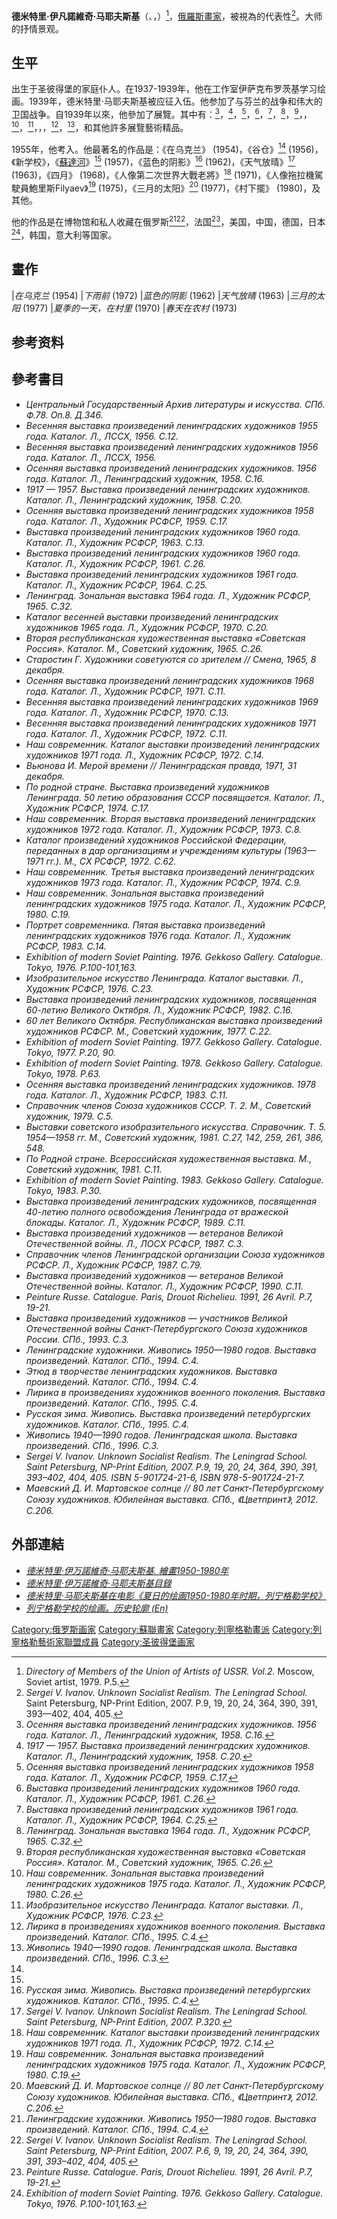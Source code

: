 {{noteTA
|1=zh-cn:德米特里;zh-tw:迪米崔;
|2=zh-cn:伊万诺维奇;zh-tw:伊凡諾維奇;
}}
{{Infobox Artist
| name          = <br>德米特里·马耶夫斯基
| image         = Maevsky-Dmitry-Ivanovich-16bw.jpg
| imagesize     = 200px
| caption       = 
| birthname     = 
| birthdate     = {{Birth date|1917|5|17|mf=y}}
| location      = [[列寧格勒|列寧格勒]]
| deathdate     = {{death date and age|1991|7|23|1917|5|17|mf=y}}
| deathplace    = [[列寧格勒|列寧格勒]]
| field         = [[绘画|绘画]]
| nationality   = {{flag|蘇聯}}
| training      = 艺术工作室伊萨克·布罗茨基
| movement      = [[現實主義|現實主義]]，[[社会主义的现实主义|社會主義寫實主義]]
| works         = 
| patrons       = 
| awards        = 
}}

'''德米特里·伊凡諾維奇·马耶夫斯基'''（{{lang-ru|Дмитрий Иванович Маевский}}、{{lang-en|Dmitry Ivanovich Maevsky}}，{{bd|1917年|5月17日|1992年|7月23日}}）<ref>''Directory of Members of the Union of Artists of USSR. Vol.2.'' Moscow, Soviet artist, 1979. P.5.</ref>，[[俄羅斯|俄羅斯]][[畫家|畫家]]，被視為的代表性{{link-en|绘画列宁格勒学校|Leningrad School of Painting}}<ref>''Sergei V. Ivanov. Unknown Socialist Realism. The Leningrad School.'' Saint Petersburg, NP-Print Edition, 2007. P.9, 19, 20, 24, 364, 390, 391, 393—402, 404, 405.</ref>。大师的抒情景观。

==生平==


出生于圣彼得堡的家庭仆人。在1937-1939年，他在工作室伊萨克布罗茨基学习绘画。1939年，德米特里·马耶夫斯基被应征入伍。他参加了与芬兰的战争和伟大的卫国战争。自1939年以來，他參加了展覽。其中有：{{link-en|傳統的秋季展會列寧格勒藝術家 (1956)|Autumn exhibition (Leningrad, 1956)}}<ref name="#1">''Осенняя выставка произведений ленинградских художников. 1956 года. Каталог. Л., Ленинградский художник, 1958. С.16.''</ref>，{{link-en|列寧格勒藝術家週年成就展（1957）|Anniversary Art Exhibition (Leningrad, 1957)}}<ref name="#2">''1917 — 1957. Выставка произведений ленинградских художников. Каталог. Л., Ленинградский художник, 1958. С.20.''</ref>，{{link-en|傳統的秋季展會列寧格勒藝術家 (1958)|Autumn exhibition (Leningrad, 1958)}}<ref>''Осенняя выставка произведений ленинградских художников 1958 года. Каталог. Л., Художник РСФСР, 1959. С.17.''</ref>，{{link-en|作品列寧格勒藝術家展（1960）|Exhibition of Leningrad artists (Russian Museum, 1960)}}<ref>''Выставка произведений ленинградских художников 1960 года. Каталог. Л., Художник РСФСР, 1961. С.26.''</ref>，{{link-en|作品列寧格勒藝術家展（1961）|Exhibition of Leningrad artists (1961)}}<ref>''Выставка произведений ленинградских художников 1961 года. Каталог. Л., Художник РСФСР, 1964. С.25.''</ref>，{{link-en|藝術展《列寧格勒》1964年|"Leningrad" zonal art exhibition (1964)}}<ref>''Ленинград. Зональная выставка 1964 года. Л., Художник РСФСР, 1965. С.32.''</ref>，{{link-en|共和黨展《蘇俄》（1965）|Soviet Russia (exhibition, 1965)}}<ref>''Вторая республиканская художественная выставка «Советская Россия». Каталог. М., Советский художник, 1965. С.26.''</ref>，{{link-en|傳統的秋季展會列寧格勒藝術家 (1968)|Autumn exhibition (Leningrad, 1968)}}，{{link-en|區域展《當代》（1975）|"Our Contemporary" regional art exhibition (Leningrad, 1975)}}<ref>''Наш современник. Зональная выставка произведений ленинградских художников 1975 года. Каталог. Л., Художник РСФСР, 1980. C.26.''</ref>，{{link-en|本次展覽《藝術列寧格勒》（1976）|Fine Arts of Leningrad (Moscow, 1976)}}<ref>''Изобразительное искусство Ленинграда. Каталог выставки. Л., Художник РСФСР, 1976. С.23.''</ref>，{{link-en|列寧格勒藝術家。繪畫。1950-1990年 (1994)|Leningrad painting of 1950-1980s (Saint Petersburg, 1994)}}，{{link-en|列練習曲。1940至1980年。列寧格勒學校 (1994)|Etude in Leningrad painting of 1940-1980s (Saint Petersburg, 1994)}}，{{link-en|抒情。繪畫。列寧格勒學校（1995）|Lyrical motifs in postwar Leningrad painting (Saint Petersburg, 1995)}}<ref>''Лирика в произведениях художников военного поколения. Выставка произведений. Каталог. СПб., 1995. С.4.''</ref>，{{link-en|繪畫1940-1990期間。列寧格勒學校（1996）|Painting of 1940-1990s. The Leningrad School (Saint Petersburg, 1996)}}<ref>''Живопись 1940—1990 годов. Ленинградская школа. Выставка произведений. СПб., 1996. С.3.''</ref>，和其他許多展覽藝術精品。

1955年，他考入{{link-en|聖彼得堡藝術家聯盟|Saint Petersburg Union of Artists|俄羅斯聯邦藝術家聯盟列寧格勒分會}}。他最著名的作品是：《在乌克兰》 (1954)，《谷仓》<ref name="#1"/> (1956)，《新学校》，《[[蘇達河|蘇達河]]》<ref name="#2"/> (1957)，《蓝色的阴影》<ref>''Русская зима. Живопись. Выставка произведений петербургских художников. Каталог. СПб., 1995. С.4.''</ref> (1962)，《天气放晴》<ref>''Sergei V. Ivanov. Unknown Socialist Realism. The Leningrad School. Saint Petersburg, NP-Print Edition, 2007. P.320.''</ref> (1963)，《四月》 (1968)，《人像第二次世界大戰老將》<ref>''Наш современник. Каталог выставки произведений ленинградских художников 1971 года. Л., Художник РСФСР, 1972. С.14.''</ref> (1971)，《人像拖拉機駕駛員鮑里斯Filyaev》<ref>''Наш современник. Зональная выставка произведений ленинградских художников 1975 года. Каталог. Л., Художник РСФСР, 1980. С.19.''</ref> (1975)，《三月的太阳》<ref>''Маевский Д. И. Мартовское солнце // 80 лет Санкт-Петербургскому Союзу художников. Юбилейная выставка. СПб., 《Цветпринт》, 2012. С.206.''</ref> (1977)，《村下擺》 (1980)，及其他。

他的作品是在博物馆和私人收藏在俄罗斯<ref>''Ленинградские художники. Живопись 1950—1980 годов. Выставка произведений. Каталог. СПб., 1994. С.4.''</ref><ref>''Sergei V. Ivanov. Unknown Socialist Realism. The Leningrad School. Saint Petersburg, NP-Print Edition, 2007. P.6, 9, 19, 20, 24, 364, 390, 391, 393–402, 404, 405.''</ref>，法国<ref>''Peinture Russe. Catalogue. Paris, Drouot Richelieu. 1991, 26 Avril. Р.7, 19-21.''</ref>，美国，中国，德国，日本<ref>''Exhibition of modern Soviet Painting. 1976. Gekkoso Gallery. Catalogue. Tokyo, 1976. Р.100-101,163.''</ref>，韩国，意大利等国家。


==畫作==
<gallery widths=180 heights=200>
|''在乌克兰'' (1954)
|''下雨前'' (1972)
|''蓝色的阴影'' (1962)
|''天气放晴'' (1963)
|''三月的太阳'' (1977)
|''夏季的一天，在村里'' (1970)
|''春天在农村'' (1973)
</gallery>


==参考资料==
{{Reflist|2}}


==參考書目==
* ''Центральный Государственный Архив литературы и искусства. СПб. Ф.78. Оп.8. Д.346.''
* ''Весенняя выставка произведений ленинградских художников 1955 года. Каталог. Л., ЛССХ, 1956. С.12.''
* ''Весенняя выставка произведений ленинградских художников 1956 года. Каталог. Л., ЛССХ, 1956.''
* ''Осенняя выставка произведений ленинградских художников. 1956 года. Каталог. Л., Ленинградский художник, 1958. С.16.''
* ''1917 — 1957. Выставка произведений ленинградских художников. Каталог. Л., Ленинградский художник, 1958. С.20.''
* ''Осенняя выставка произведений ленинградских художников 1958 года. Каталог. Л., Художник РСФСР, 1959. С.17.''
* ''Выставка произведений ленинградских художников 1960 года. Каталог. Л., Художник РСФСР, 1963. С.13.''
* ''Выставка произведений ленинградских художников 1960 года. Каталог. Л., Художник РСФСР, 1961. С.26.''
* ''Выставка произведений ленинградских художников 1961 года. Каталог. Л., Художник РСФСР, 1964. С.25.''
* ''Ленинград. Зональная выставка 1964 года. Л., Художник РСФСР, 1965. С.32.''
* ''Каталог весенней выставки произведений ленинградских художников 1965 года. Л., Художник РСФСР, 1970. С.20.''
* ''Вторая республиканская художественная выставка «Советская Россия». Каталог. М., Советский художник, 1965. С.26.''
* ''Старостин Г. Художники советуются со зрителем // Смена, 1965, 8 декабря.''
* ''Осенняя выставка произведений ленинградских художников 1968 года. Каталог. Л., Художник РСФСР, 1971. С.11.'' 
* ''Весенняя выставка произведений ленинградских художников 1969 года. Каталог. Л., Художник РСФСР, 1970. С.13.''
* ''Весенняя выставка произведений ленинградских художников 1971 года. Каталог. Л., Художник РСФСР, 1972. С.11.''
* ''Наш современник. Каталог выставки произведений ленинградских художников 1971 года. Л., Художник РСФСР, 1972. С.14.''
* ''Вьюнова И. Мерой времени // Ленинградская правда, 1971, 31 декабря.''
* ''По родной стране. Выставка произведений художников Ленинграда. 50 летию образования СССР посвящается. Каталог. Л., Художник РСФСР, 1974. С.17.''
* ''Наш современник. Вторая выставка произведений ленинградских художников 1972 года. Каталог. Л., Художник РСФСР, 1973. С.8.''
* ''Каталог произведений художников Российской Федерации, переданных в дар организациям и учреждениям культуры (1963—1971 гг.). М., СХ РСФСР, 1972. С.62.''
* ''Наш современник. Третья выставка произведений ленинградских художников 1973 года. Каталог. Л., Художник РСФСР, 1974. С.9.''
* ''Наш современник. Зональная выставка произведений ленинградских художников 1975 года. Каталог. Л., Художник РСФСР, 1980. С.19.''
* ''Портрет современника. Пятая выставка произведений ленинградских художников 1976 года. Каталог. Л., Художник РСФСР, 1983. С.14.''
* ''Exhibition of modern Soviet Painting. 1976. Gekkoso Gallery. Catalogue. Tokyo, 1976. Р.100-101,163.''
* ''Изобразительное искусство Ленинграда. Каталог выставки. Л., Художник РСФСР, 1976. С.23.''
* ''Выставка произведений ленинградских художников, посвященная 60-летию Великого Октября. Л., Художник РСФСР, 1982. С.16.''
* ''60 лет Великого Октября. Республиканская выставка произведений художников РСФСР. М., Советский художник, 1977. С.22.''
* ''Exhibition of modern Soviet Painting. 1977. Gekkoso Gallery. Catalogue. Tokyo, 1977. Р.20, 90.''
* ''Exhibition of modern Soviet Painting. 1978. Gekkoso Gallery. Catalogue. Tokyo, 1978. Р.63.''
* ''Осенняя выставка произведений ленинградских художников. 1978 года. Каталог. Л., Художник РСФСР, 1983. С.11.''
* ''Справочник членов Союза художников СССР. Т. 2. М., Советский художник, 1979. С.5.''
* ''Выставки советского изобразительного искусства. Справочник. Т. 5. 1954—1958 гг. М., Советский художник, 1981. С.27, 142, 259, 261, 386, 548.''
* ''По Родной стране. Всероссийская художественная выставка. М., Советский художник, 1981. С.11.''
* ''Exhibition of modern Soviet Painting. 1983. Gekkoso Gallery. Catalogue. Tokyo, 1983. Р.30.''
* ''Выставка произведений ленинградских художников, посвященная 40-летию полного освобождения Ленинграда от вражеской блокады. Каталог. Л., Художник РСФСР, 1989. С.11.''
* ''Выставка произведений художников — ветеранов Великой Отечественной войны. Л., ЛОСХ РСФСР, 1987. С.3.''
* ''Справочник членов Ленинградской организации Союза художников РСФСР. Л., Художник РСФСР, 1987. С.79.''
* ''Выставка произведений художников — ветеранов Великой Отечественной войны. Каталог. Л., Художник РСФСР, 1990. С.11.''
* ''Peinture Russe. Catalogue. Paris, Drouot Richelieu. 1991, 26 Avril. Р.7, 19-21.''
* ''Выставка произведений художников — участников Великой Отечественной войны Санкт-Петербургского Союза художников России. СПб., 1993. С.3.''
* ''Ленинградские художники. Живопись 1950—1980 годов. Выставка произведений. Каталог. СПб., 1994. С.4.''
* ''Этюд в творчестве ленинградских художников. Выставка произведений. Каталог. СПб., 1994. С.4.''
* ''Лирика в произведениях художников военного поколения. Выставка произведений. Каталог. СПб., 1995. С.4.''
* ''Русская зима. Живопись. Выставка произведений петербургских художников. Каталог. СПб., 1995. С.4.''
* ''Живопись 1940—1990 годов. Ленинградская школа. Выставка произведений. СПб., 1996. С.3.''
* ''Sergei V. Ivanov. Unknown Socialist Realism. The Leningrad School. Saint Petersburg, NP-Print Edition, 2007. P.9, 19, 20, 24, 364, 390, 391, 393–402, 404, 405. ISBN 5-901724-21-6, ISBN 978-5-901724-21-7.''
* ''Маевский Д. И. Мартовское солнце // 80 лет Санкт-Петербургскому Союзу художников. Юбилейная выставка. СПб., 《Цветпринт》, 2012. С.206.''



==外部連結==
{{Commons|Dmitry Maevsky}}
* [https://www.youtube.com/watch?v=YFUL3bX5jpk ''德米特里·伊万諾維奇·马耶夫斯基. 繪畫1950-1980年''] {{Wayback|url=https://www.youtube.com/watch?v=YFUL3bX5jpk |date=20201027014445 }}
* [http://www.leningradartist.com/search_r/m.htm#10 ''德米特里·伊万諾維奇·马耶夫斯基目錄''] {{Wayback|url=http://www.leningradartist.com/search_r/m.htm#10 |date=20210112093642 }}
* [http://www.youtube.com/watch?v=gy-gGCewLwQ ''德米特里·马耶夫斯基在电影《夏日的绘画1950-1980年时期，列宁格勒学校》''] {{Wayback|url=http://www.youtube.com/watch?v=gy-gGCewLwQ |date=20141214215207 }}
* [http://www.leningradartist.com/outline.htm ''列宁格勒学校的绘画。历史轮廓 (En)''] {{Wayback|url=http://www.leningradartist.com/outline.htm |date=20150212083902 }}

{{Expand English|Dmitry Maevsky}}

{{列寧格勒藝術家聯盟成員}}

{{DEFAULTSORT:Маевский, Дмитрий Иванович}}
[[Category:俄罗斯画家|Category:俄罗斯画家]]
[[Category:蘇聯畫家|Category:蘇聯畫家]]
[[Category:列寧格勒畫派|Category:列寧格勒畫派]]
[[Category:列寧格勒藝術家聯盟成員|Category:列寧格勒藝術家聯盟成員]]
[[Category:圣彼得堡画家|Category:圣彼得堡画家]]